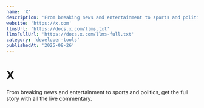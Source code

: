```yaml
---
name: 'X'
description: 'From breaking news and entertainment to sports and politics, get the full story with all the live commentary.'
website: 'https://x.com'
llmsUrl: 'https://docs.x.com/llms.txt'
llmsFullUrl: 'https://docs.x.com/llms-full.txt'
category: 'developer-tools'
publishedAt: '2025-08-26'
---
```


# X

From breaking news and entertainment to sports and politics, get the full story with all the live commentary.
